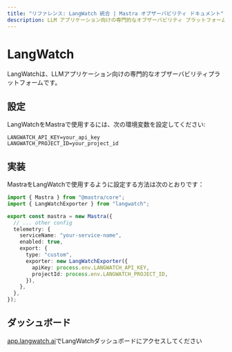 ```yaml
---
title: "リファレンス: LangWatch 統合 | Mastra オブザーバビリティ ドキュメント"
description: LLM アプリケーション向けの専門的なオブザーバビリティ プラットフォームである Mastra との LangWatch 統合のためのドキュメント。
---
```


# LangWatch

LangWatchは、LLMアプリケーション向けの専門的なオブザーバビリティプラットフォームです。

## 設定

LangWatchをMastraで使用するには、次の環境変数を設定してください:

```env
LANGWATCH_API_KEY=your_api_key
LANGWATCH_PROJECT_ID=your_project_id
```

## 実装

MastraをLangWatchで使用するように設定する方法は次のとおりです：

```typescript
import { Mastra } from "@mastra/core";
import { LangWatchExporter } from "langwatch";

export const mastra = new Mastra({
  // ... other config
  telemetry: {
    serviceName: "your-service-name",
    enabled: true,
    export: {
      type: "custom",
      exporter: new LangWatchExporter({
        apiKey: process.env.LANGWATCH_API_KEY,
        projectId: process.env.LANGWATCH_PROJECT_ID,
      }),
    },
  },
});
```

## ダッシュボード

[app.langwatch.ai](https://app.langwatch.ai)でLangWatchダッシュボードにアクセスしてください
